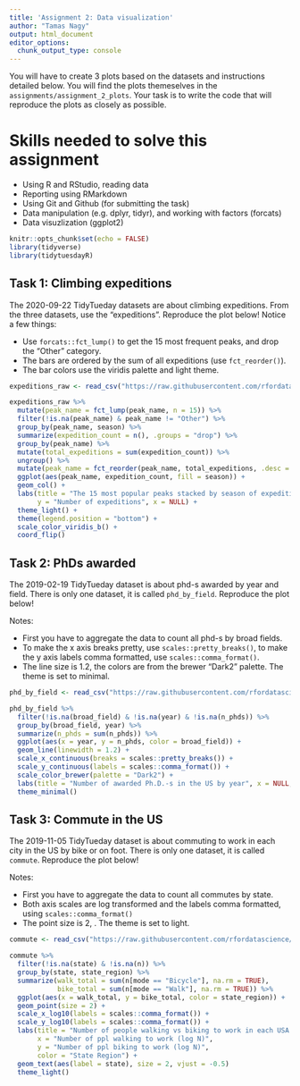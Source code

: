```yaml
---
title: 'Assignment 2: Data visualization'
author: "Tamas Nagy"
output: html_document
editor_options: 
  chunk_output_type: console
---
```


You will have to create 3 plots based on the datasets and instructions detailed below. You will find the plots themeselves in the `assignments/assignment_2_plots`. Your task is to write the code that will reproduce the plots as closely as possible.

# Skills needed to solve this assignment

-   Using R and RStudio, reading data
-   Reporting using RMarkdown
-   Using Git and Github (for submitting the task)
-   Data manipulation (e.g. dplyr, tidyr), and working with factors (forcats)
-   Data visuzlization (ggplot2)

```r
knitr::opts_chunk$set(echo = FALSE)
library(tidyverse)
library(tidytuesdayR)

`````````

## Task 1: Climbing expeditions

The 2020-09-22 TidyTueday datasets are about climbing expeditions. From the three datasets, use the "expeditions". Reproduce the plot below! Notice a few things:

-   Use `forcats::fct_lump()` to get the 15 most frequent peaks, and drop the "Other" category.
-   The bars are ordered by the sum of all expeditions (use `fct_reorder()`).
-   The bar colors use the viridis palette and light theme.

```r
expeditions_raw <- read_csv("https://raw.githubusercontent.com/rfordatascience/tidytuesday/refs/heads/main/data/2020/2020-09-22/expeditions.csv")
```

```r
expeditions_raw %>%
  mutate(peak_name = fct_lump(peak_name, n = 15)) %>%
  filter(!is.na(peak_name) & peak_name != "Other") %>%
  group_by(peak_name, season) %>%
  summarize(expedition_count = n(), .groups = "drop") %>%
  group_by(peak_name) %>%
  mutate(total_expeditions = sum(expedition_count)) %>%
  ungroup() %>%
  mutate(peak_name = fct_reorder(peak_name, total_expeditions, .desc = FALSE)) %>% 
  ggplot(aes(peak_name, expedition_count, fill = season)) + 
  geom_col() +
  labs(title = "The 15 most popular peaks stacked by season of expedition",
       y = "Number of expeditions", x = NULL) +
  theme_light() +
  theme(legend.position = "bottom") +
  scale_color_viridis_b() +
  coord_flip()


```

## Task 2: PhDs awarded

The 2019-02-19 TidyTueday dataset is about phd-s awarded by year and field. There is only one dataset, it is called `phd_by_field`. Reproduce the plot below!

Notes:

-   First you have to aggregate the data to count all phd-s by broad fields.
-   To make the x axis breaks pretty, use `scales::pretty_breaks()`, to make the y axis labels comma formatted, use `scales::comma_format()`.
-   The line size is 1.2, the colors are from the brewer "Dark2" palette. The theme is set to minimal.

```r
phd_by_field <- read_csv("https://raw.githubusercontent.com/rfordatascience/tidytuesday/refs/heads/main/data/2019/2019-02-19/phd_by_field.csv")
```

```r
phd_by_field %>%
  filter(!is.na(broad_field) & !is.na(year) & !is.na(n_phds)) %>%
  group_by(broad_field, year) %>%
  summarize(n_phds = sum(n_phds)) %>%
  ggplot(aes(x = year, y = n_phds, color = broad_field)) +
  geom_line(linewidth = 1.2) +
  scale_x_continuous(breaks = scales::pretty_breaks()) +
  scale_y_continuous(labels = scales::comma_format()) +
  scale_color_brewer(palette = "Dark2") +
  labs(title = "Number of awarded Ph.D.-s in the US by year", x = NULL, y = NULL) +
  theme_minimal()

```

## Task 3: Commute in the US

The 2019-11-05 TidyTueday dataset is about commuting to work in each city in the US by bike or on foot. There is only one dataset, it is called `commute`. Reproduce the plot below!

Notes:

-   First you have to aggregate the data to count all commutes by state.
-   Both axis scales are log transformed and the labels comma formatted, using `scales::comma_format()`
-   The point size is 2, . The theme is set to light.

```r
commute <- read_csv("https://raw.githubusercontent.com/rfordatascience/tidytuesday/refs/heads/main/data/2019/2019-11-05/commute.csv")
```

```r
commute %>%
  filter(!is.na(state) & !is.na(n)) %>%
  group_by(state, state_region) %>%
  summarize(walk_total = sum(n[mode == "Bicycle"], na.rm = TRUE),
            bike_total = sum(n[mode == "Walk"], na.rm = TRUE)) %>%
  ggplot(aes(x = walk_total, y = bike_total, color = state_region)) +
  geom_point(size = 2) +
  scale_x_log10(labels = scales::comma_format()) +
  scale_y_log10(labels = scales::comma_format()) +
  labs(title = "Number of people walking vs biking to work in each USA state",
       x = "Number of ppl walking to work (log N)",
       y = "Number of ppl biking to work (log N)",
       color = "State Region") +
  geom_text(aes(label = state), size = 2, vjust = -0.5)
  theme_light()
  

  
```

